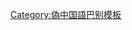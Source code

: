 {{User language-N|zh-JP|-{彼利用者'''[[:Category:zh-JP 使用者|偽中国語]]''' '''[[:Category:zh-JP 母語使用者|母語]]'''。}-|偽中国語}}<noinclude>{{Babel-lang|偽中国|zh-JP}}[[Category:偽中国語巴别模板]]</noinclude>